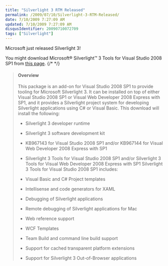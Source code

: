```yaml
---
title: "Silverlight 3 RTM Released"
permalink: /2009/07/10/Silverlight-3-RTM-Released/
date: 7/10/2009 7:27:09 AM
updated: 7/10/2009 7:27:09 AM
disqusIdentifier: 20090710072709
tags: ["Silverlight"]
---
```

Microsoft just released Silverlight 3!

You might download Microsoft® Silverlight™ 3 Tools for Visual Studio 2008 SP1 from [this page](http://www.microsoft.com/downloads/details.aspx?familyid=9442b0f2-7465-417a-88f3-5e7b5409e9dd&displaylang=en).
{/* <!-- more --> */}

> #### Overview
> 
> This package is an add-on for Visual Studio 2008 SP1 to provide tooling for Microsoft Silverlight 3. It can be installed on top of either Visual Studio 2008 SP1 or Visual Web Developer 2008 Express with SP1, and it provides a Silverlight project system for developing Silverlight applications using C# or Visual Basic.
> This download will install the following:
> 
> *   Silverlight 3 developer runtime
> *   Silverlight 3 software development kit
> *   KB967143 for Visual Studio 2008 SP1
> and/or
> KB967144 for Visual Web Developer 2008 Express with SP1
> *   Silverlight 3 Tools for Visual Studio 2008 SP1
> and/or
> Silverlight 3 Tools for Visual Web Developer 2008 Express with SP1
> Silverlight 3 Tools for Visual Studio 2008 SP1 includes:
> 
> *   Visual Basic and C# Project templates
> *   Intellisense and code generators for XAML
> *   Debugging of Silverlight applications
> *   Remote debugging of Silverlight applications for Mac
> *   Web reference support
> *   WCF Templates
> *   Team Build and command line build support
> *   Support for cached transparent platform extensions
> *   Support for Silverlight 3 Out-of-Browser applications

